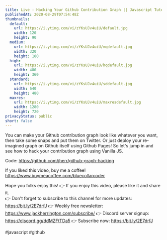 ```yaml
---
title: Live - Hacking Your Github Contribution Graph || Javascript Tutorial
publishedAt: 2020-08-29T07:54:48Z
thumbnails:
  default:
    url: https://i.ytimg.com/vi/zYKsUJv4uiU/default.jpg
    width: 120
    height: 90
  medium:
    url: https://i.ytimg.com/vi/zYKsUJv4uiU/mqdefault.jpg
    width: 320
    height: 180
  high:
    url: https://i.ytimg.com/vi/zYKsUJv4uiU/hqdefault.jpg
    width: 480
    height: 360
  standard:
    url: https://i.ytimg.com/vi/zYKsUJv4uiU/sddefault.jpg
    width: 640
    height: 480
  maxres:
    url: https://i.ytimg.com/vi/zYKsUJv4uiU/maxresdefault.jpg
    width: 1280
    height: 720
privacyStatus: public
short: false
---
```

  
  You can make your Github contribution graph look like whatever you want, then take some snaps and put them on Twitter. Or just deploy your re-imagined graph on Github itself using Github Pages! So let's jump in and see how to hack your contribution graph using Vanilla JS.

Code: https://github.com/jherr/github-graph-hacking

If you liked this video, buy me a coffee! https://www.buymeacoffee.com/bluecollarcoder

Hope you folks enjoy this!
👉 If you enjoy this video, please like it and share it.    
👉 Don't forget to subscribe to this channel for more updates: https://bit.ly/2E7drfJ
👉 Weekly free newsletter: https://www.jackherrington.com/subscribe/
👉 Discord server signup: https://discord.gg/ddMZFtTDa5
👉 Subscribe now: https://bit.ly/2E7drfJ

#javascript #github
  